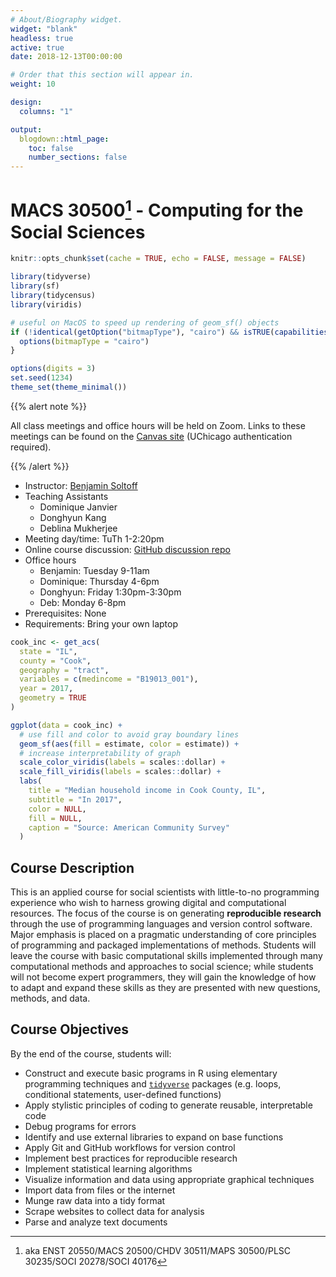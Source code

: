 ```yaml
---
# About/Biography widget.
widget: "blank"
headless: true
active: true
date: 2018-12-13T00:00:00

# Order that this section will appear in.
weight: 10

design:
  columns: "1"

output:
  blogdown::html_page:
    toc: false
    number_sections: false
---
```


# MACS 30500^[aka ENST 20550/MACS 20500/CHDV 30511/MAPS 30500/PLSC 30235/SOCI 20278/SOCI 40176] - Computing for the Social Sciences

```r
knitr::opts_chunk$set(cache = TRUE, echo = FALSE, message = FALSE)
```

```r
library(tidyverse)
library(sf)
library(tidycensus)
library(viridis)

# useful on MacOS to speed up rendering of geom_sf() objects
if (!identical(getOption("bitmapType"), "cairo") && isTRUE(capabilities()[["cairo"]])) {
  options(bitmapType = "cairo")
}

options(digits = 3)
set.seed(1234)
theme_set(theme_minimal())
```

<div class="row">
  <div class="col-sm-7 col-xs-12">

  {{% alert note %}}
  
  All class meetings and office hours will be held on Zoom. Links to these meetings can be found on the [Canvas site](https://canvas.uchicago.edu/courses/30975) (UChicago authentication required).
  
  {{% /alert %}}

  * Instructor: [Benjamin Soltoff](http://www.bensoltoff.com)
  * Teaching Assistants
      * Dominique Janvier
      * Donghyun Kang
      * Deblina Mukherjee
  * Meeting day/time: TuTh 1-2:20pm
  * Online course discussion: [GitHub discussion repo](https://github.com/uc-cfss/Discussion)
  * Office hours
      * Benjamin: Tuesday 9-11am
      * Dominique: Thursday 4-6pm
      * Donghyun: Friday 1:30pm-3:30pm
      * Deb: Monday 6-8pm
  * Prerequisites: None
  * Requirements: Bring your own laptop

  </div>
  
  <div class="col-sm-5 col-xs-12">
  
```r
cook_inc <- get_acs(
  state = "IL",
  county = "Cook",
  geography = "tract",
  variables = c(medincome = "B19013_001"),
  year = 2017,
  geometry = TRUE
)
```

```r
ggplot(data = cook_inc) +
  # use fill and color to avoid gray boundary lines
  geom_sf(aes(fill = estimate, color = estimate)) +
  # increase interpretability of graph
  scale_color_viridis(labels = scales::dollar) +
  scale_fill_viridis(labels = scales::dollar) +
  labs(
    title = "Median household income in Cook County, IL",
    subtitle = "In 2017",
    color = NULL,
    fill = NULL,
    caption = "Source: American Community Survey"
  )
```

  </div>

</div>
  
## Course Description

This is an applied course for social scientists with little-to-no programming experience who wish to harness growing digital and computational resources. The focus of the course is on generating **reproducible research** through the use of programming languages and version control software. Major emphasis is placed on a pragmatic understanding of core principles of programming and packaged implementations of methods. Students will leave the course with basic computational skills implemented through many computational methods and approaches to social science; while students will not become expert programmers, they will gain the knowledge of how to adapt and expand these skills as they are presented with new questions, methods, and data.

## Course Objectives

By the end of the course, students will:

* Construct and execute basic programs in R using elementary programming techniques and [`tidyverse`](http://tidyverse.org/) packages (e.g. loops, conditional statements, user-defined functions)
* Apply stylistic principles of coding to generate reusable, interpretable code
* Debug programs for errors
* Identify and use external libraries to expand on base functions
* Apply Git and GitHub workflows for version control
* Implement best practices for reproducible research
* Implement statistical learning algorithms
* Visualize information and data using appropriate graphical techniques
* Import data from files or the internet
* Munge raw data into a tidy format
* Scrape websites to collect data for analysis
* Parse and analyze text documents
